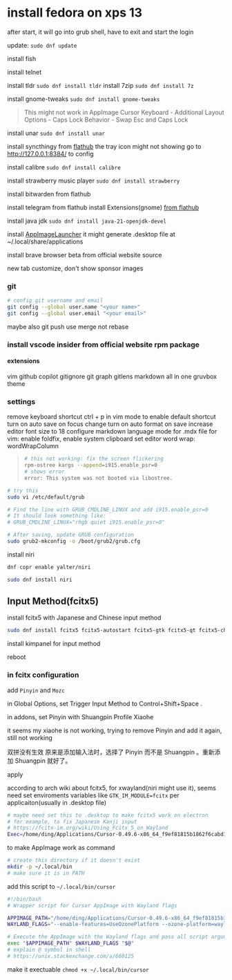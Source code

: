 # install fedora on xps 13

after start, it will go into grub shell, have to exit and start the login

update: `sudo dnf update`

install fish

install telnet

install tldr `sudo dnf install tldr`
install 7zip `sudo dnf install 7z`



install gnome-tweaks `sudo dnf install gnome-tweaks`

> This might not work in AppImage Cursor
> Keyboard - Additional Layout Options - Caps Lock Behavior - Swap Esc and Caps Lock

install unar `sudo dnf install unar`

install syncthingy from [flathub](https://github.com/zocker-160/SyncThingy?tab=readme-ov-file)
the tray icon might not showing
go to http://127.0.0.1:8384/ to config

install calibre `sudo dnf install calibre`

install strawberry music player `sudo dnf install strawberry`

install bitwarden from flathub

install telegram from flathub
install Extensions(gnome) [from flathub](https://flathub.org/apps/org.gnome.Extensions)

install java jdk `sudo dnf install java-21-openjdk-devel`

install [AppImageLauncher](https://github.com/TheAssassin/AppImageLauncher)
it might generate .desktop file at ~/.local/share/applications

install brave browser beta from official website source

new tab customize, don't show sponsor images

### git

```bash
# config git username and email
git config --global user.name "<your name>"
git config --global user.email "<your email>"
```

maybe also git push use merge not rebase


### install vscode insider from official website rpm package

#### extensions

vim
github copilot
gitignore
git graph
gitlens
markdown all in one
gruvbox theme

### settings

remove keyboard shortcut ctrl + p in vim mode to enable default shortcut
turn on auto save on focus change
turn on auto format on save
increase editor font size to 18
configure markdown language mode for .mdx file
for vim: enable foldfix, enable system clipboard
set editor word wrap: wordWrapColumn


> ```bash
> # this not working: fix the screen flickering
> rpm-ostree kargs --append=i915.enable_psr=0
> # shows error
> error: This system was not booted via libostree.
> ```

```bash
# try this
sudo vi /etc/default/grub

# Find the line with GRUB_CMDLINE_LINUX and add i915.enable_psr=0
# It should look something like:
# GRUB_CMDLINE_LINUX="rhgb quiet i915.enable_psr=0"

# After saving, update GRUB configuration
sudo grub2-mkconfig -o /boot/grub2/grub.cfg
```

install niri

```bash
dnf copr enable yalter/niri

sudo dnf install niri
```

## Input Method(fcitx5)

install fcitx5 with Japanese and Chinese input method

```bash
sudo dnf install fcitx5 fcitx5-autostart fcitx5-gtk fcitx5-qt fcitx5-chinese-addons fcitx5-mozc
```

install kimpanel for input method

reboot

### in fcitx configuration

add `Pinyin` and `Mozc`

in Global Options, set Trigger Input Method to Control+Shift+Space .

in addons, set Pinyin with Shuangpin Profile Xiaohe

it seems my xiaohe is not working, trying to remove Pinyin and add it again, still not working

双拼没有生效
原来是添加输入法时，选择了 Pinyin 而不是 Shuangpin 。重新添加 Shuangpin 就好了。


apply 

according to arch wiki about fcitx5, for xwayland(niri might use it), seems need set enviroments variables like `GTK_IM_MODULE=fcitx` per applicaiton(usually in .desktop file)

```bash
# maybe need set this to .desktop to make fcitx5 work on electron
# for example, to fix Japanese Kanji input
# https://fcitx-im.org/wiki/Using_Fcitx_5_on_Wayland
Exec=/home/ding/Applications/Cursor-0.49.6-x86_64_f9ef81815b1862f6cabd16604f9a5be6.AppImage --enable-features=UseOzonePlatform --ozone-platform=wayland --enable-wayland-ime --wayland-text-input-version=3 %F
```



to make AppImage work as command

```bash
# create this directory if it doesn't exist
mkdir -p ~/.local/bin
# make sure it is in PATH
```

add this script to `~/.local/bin/cursor`

```bash
#!/bin/bash
# Wrapper script for Cursor AppImage with Wayland flags

APPIMAGE_PATH="/home/ding/Applications/Cursor-0.49.6-x86_64_f9ef81815b1862f6cabd16604f9a5be6.AppImage"
WAYLAND_FLAGS="--enable-features=UseOzonePlatform --ozone-platform=wayland --enable-wayland-ime --wayland-text-input-version=3"

# Execute the AppImage with the Wayland flags and pass all script arguments (like file/directory paths)
exec "$APPIMAGE_PATH" $WAYLAND_FLAGS "$@"
# explain @ symbol in shell
# https://unix.stackexchange.com/a/660125

```

make it exectuable `chmod +x ~/.local/bin/cursor`
